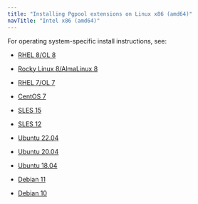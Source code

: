 ```yaml
---
title: "Installing Pgpool extensions on Linux x86 (amd64)"
navTitle: "Intel x86 (amd64)"
---
```


For operating system-specific install instructions, see:

  - [RHEL 8/OL 8](01_pgpoolext_rhel8_x86)

  - [Rocky Linux 8/AlmaLinux 8](02_pgpoolext_other_linux8_x86)
  - [RHEL 7/OL 7](03_pgpoolext_rhel7_x86)
  - [CentOS 7](04_pgpoolext_centos7_x86)
  - [SLES 15](05_pgpoolext_sles15_x86)
  - [SLES 12](06_pgpoolext_sles12_x86)
  - [Ubuntu 22.04](06b_pgpoolext_ubuntu22_x86)
  - [Ubuntu 20.04](07_pgpoolext_ubuntu20_x86)
  - [Ubuntu 18.04](07a_pgpoolext_ubuntu18_x86)
  - [Debian 11](07b_pgpoolext_deb11_x86)
  - [Debian 10](08_pgpoolext_deb10_x86)



